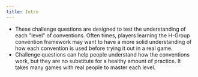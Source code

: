 ```yaml
---
title: Intro
---
```


- These challenge questions are designed to test the understanding of each "level" of conventions. Often times, players learning the H-Group convention framework may want to have a more solid understanding of how each convention is used before trying it out in a real game.
- Challenge questions can help people understand how the conventions work, but they are no substitute for a healthy amount of practice. It takes many games with real people to master each level.
